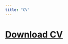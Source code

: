 ```yaml
---
title: "CV"
---
```


# [[Download CV]{.underline}](https://github.com/christina-ladam/christina-ladam.github.io/raw/main/Ladam, CV.pdf)
